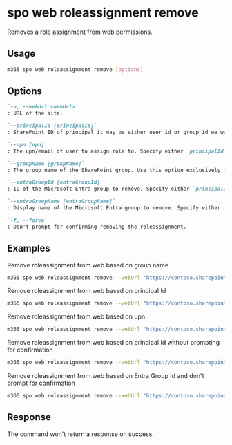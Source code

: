 
# spo web roleassignment remove

Removes a role assignment from web permissions.

## Usage

```sh
m365 spo web roleassignment remove [options]
```

## Options

```md definition-list
`-u, --webUrl <webUrl>`
: URL of the site.

`--principalId [principalId]`
: SharePoint ID of principal it may be either user id or group id we want to add permissions to. Specify either `principalId`, `upn`, `groupName`, `entraGroupId` or `entraGroupName` but not multiple.

`--upn [upn]`
: The upn/email of user to assign role to. Specify either `principalId`, `upn`, `groupName`, `entraGroupId` or `entraGroupName` but not multiple.

`--groupName [groupName]`
: The group name of the SharePoint group. Use this option exclusively for SharePoint Online groups. Specify either `principalId`, `upn`, `groupName`, `entraGroupId` or `entraGroupName` but not multiple.

`--entraGroupId [entraGroupId]`
: ID of the Microsoft Entra group to remove. Specify either `principalId`, `upn`, `groupName`, `entraGroupId` or `entraGroupName` but not multiple.

`--entraGroupName [entraGroupName]`
: Display name of the Microsoft Entra group to remove. Specify either `principalId`, `upn`, `groupName`, `entraGroupId` or `entraGroupName` but not multiple.

`-f, --force`
: Don't prompt for confirming removing the roleassignment.
```

<Global />

## Examples

Remove roleassignment from web based on group name

```sh
m365 spo web roleassignment remove --webUrl "https://contoso.sharepoint.com/sites/contoso-sales"  --groupName "saleGroup"
```

Remove roleassignment from web based on principal Id

```sh
m365 spo web roleassignment remove --webUrl "https://contoso.sharepoint.com/sites/contoso-sales"  --principalId 2
```

Remove roleassignment from web based on upn

```sh
m365 spo web roleassignment remove --webUrl "https://contoso.sharepoint.com/sites/contoso-sales"  --upn "someaccount@tenant.onmicrosoft.com"
```

Remove roleassignment from web based on principal Id without prompting for confirmation

```sh
m365 spo web roleassignment remove --webUrl "https://contoso.sharepoint.com/sites/contoso-sales"  --principalId 2 --force
```

Remove roleassignment from web based on Entra Group Id and don't prompt for confirmation

```sh
m365 spo web roleassignment remove --webUrl "https://contoso.sharepoint.com/sites/contoso-sales"  --entraGroupId "27ae47f1-48f1-46f3-980b-d3c1470e398d" --force
```

## Response

The command won't return a response on success.
